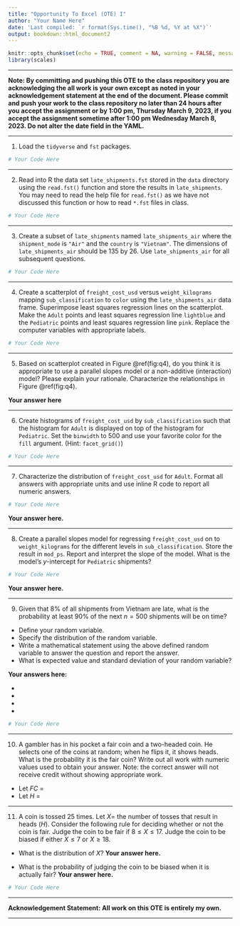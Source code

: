 ```yaml
---
title: "Opportunity To Excel (OTE) I"
author: "Your Name Here"
date: 'Last compiled: `r format(Sys.time(), "%B %d, %Y at %X")`'
output: bookdown::html_document2
---
```


```r
knitr::opts_chunk$set(echo = TRUE, comment = NA, warning = FALSE, message = FALSE, fig.align = "center")
library(scales)
```

__________

**Note: By committing and pushing this OTE to the class repository you are acknowledging the all work is your own except as noted in your acknowledgement statement at the end of the document.  Please commit and push your work to the class repository no later than 24 hours after you accept the assignment or by 1:00 pm, Thursday March 9, 2023, if you accept the assignment sometime after 1:00 pm Wednesday March 8, 2023.  Do not alter the date field in the YAML.**

____________


1. Load the `tidyverse` and `fst` packages. 

```r
# Your Code Here

```

_______

2. Read into R the data set `late_shipments.fst` stored in the `data` directory using the `read.fst()` function and store the results in `late_shipments`.  You may need to read the help file for `read.fst()` as we have not discussed this function or how to read `*.fst` files in class.

```r
# Your Code Here

```

__________

3. Create a subset of `late_shipments` named `late_shipments_air` where the `shipment_mode` is `"Air"` and the `country` is `"Vietnam"`.  The dimensions of `late_shipments_air` should be 135 by 26.  Use `late_shipments_air` for all subsequent questions.

```r
# Your Code Here

```

__________

4. Create a scatterplot of `freight_cost_usd` versus `weight_kilograms` mapping `sub_classification` to `color` using the `late_shipments_air` data frame.  Superimpose least squares regression lines on the scatterplot.  Make the `Adult` points and least squares regression line `lightblue` and the `Pediatric` points and least squares regression line `pink`.  Replace the computer variables with appropriate labels.

```r
# Your Code Here

```

___________

5.  Based on scatterplot created in Figure \@ref(fig:q4), do you think it is appropriate to use a parallel slopes model or a non-additive (interaction) model?  Please explain your rationale.  Characterize the relationships in Figure \@ref(fig:q4).

**Your answer here**

_____________

6. Create histograms of `freight_cost_usd` by `sub_classification` such that the histogram for `Adult` is displayed on top of the histogram for `Pediatric`. Set the `binwidth` to 500 and use your favorite color for the `fill` argument. (Hint: `facet_grid()`)

```r
# Your Code Here

```

___________

7.  Characterize the distribution of `freight_cost_usd` for `Adult`.  Format all answers with appropriate units and use inline R code to report all numeric answers.


```r
# Your Code Here

```

**Your answer here.**

_______________

8.  Create a parallel slopes model for regressing `freight_cost_usd` on to `weight_kilograms` for the different levels in `sub_classification`.  Store the result in `mod_ps`.  Report and interpret the slope of the model.  What is the model's $y$-intercept for `Pediatric` shipments?  

```r
# Your Code Here

```

**Your answer here.**

_________

9.  Given that 8% of all shipments from Vietnam are late, what is the probability at least 90% of the next $n = 500$ shipments will be on time?  
  *  Define your random variable.
  *  Specify the distribution of the random variable.
  *  Write a mathematical statement using the above defined random variable to answer the question and report the answer.
  * What is expected value and standard deviation of your random variable?

**Your answers here:**

  * 
  *
  *
  *

```r
# Your Code Here

```

____________

10. A gambler has in his pocket a fair coin and a two-headed coin.  He selects one of the coins at random; when he flips it, it shows heads.  What is the probability it is the fair coin?  Write out all work with numeric values used to obtain your answer.  Note: the correct answer will not receive credit without showing appropriate work.

* Let $FC$ = 
* Let $H$ = 



_________

11. A coin is tossed 25 times.  Let $X=$ the number of tosses that result in heads $(H)$.  Consider the following rule for deciding whether or not the coin is fair.  Judge the coin to be fair if $8\leq X \leq 17$.  Judge the coin to be biased if either $X \leq 7$ or $X \geq 18$.

* What is the distribution of $X$?  **Your answer here.**

* What is the probability of judging the coin to be biased when it is actually fair? **Your answer here.**

```r
# Your Code Here

```




_____________

**Acknowledgement Statement:  All work on this OTE is entirely my own.**

____________